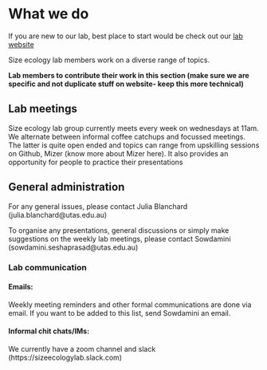# What we do {#sec-intro}

If you are new to our lab, best place to start would be check out our [lab website](https://www.sizeecology.org/)

Size ecology lab members work on a diverse range of topics.

**Lab members to contribute their work in this section (make sure we are specific and not duplicate stuff on website- keep this more technical)**

## Lab meetings

Size ecology lab group currently meets every week on wednesdays at 11am.
We alternate between informal coffee catchups and focussed meetings.
The latter is quite open ended and topics can range from upskilling sessions on Github, Mizer (know more about Mizer here).
It also provides an opportunity for people to practice their presentations

## General administration

For any general issues, please contact Julia Blanchard (julia.blanchard\@utas.edu.au)

To organise any presentations, general discussions or simply make suggestions on the weekly lab meetings, please contact Sowdamini (sowdamini.seshaprasad\@utas.edu.au)

### Lab communication

#### Emails:

Weekly meeting reminders and other formal communications are done via email.
If you want to be added to this list, send Sowdamini an email.

#### Informal chit chats/IMs:

We currently have a zoom channel and slack (https://sizeecologylab.slack.com)

### 
